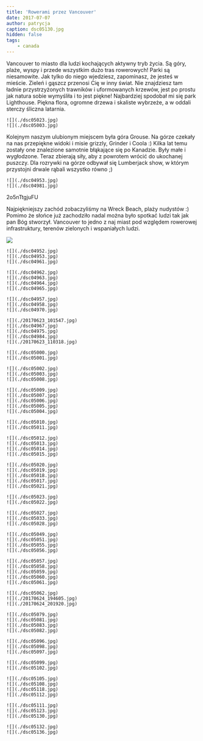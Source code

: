 ```yaml
---
title: 'Rowerami przez Vancouver'
date: 2017-07-07
author: patrycja
caption: dsc05130.jpg
hidden: false
tags: 
    - canada
---
```


Vancouver to miasto dla ludzi kochających aktywny tryb życia. Są góry, plaże, wyspy i przede wszystkim dużo tras rowerowych! Parki są niesamowite. Jak tylko do niego wjedziesz, zapominasz, że jesteś w mieście. Zieleń i gąszcz przenosi Cię w inny świat. Nie znajdziesz tam ładnie przystrzyżonych trawników i uformowanych krzewów, jest po prostu jak natura sobie wymyśliła i to jest piękne!
Najbardziej spodobał mi się park Lighthouse. Piękna flora, ogromne drzewa i skaliste wybrzeże, a w oddali sterczy śliczna latarnia.

```grid|2
![](./dsc05023.jpg)
![](./dsc05003.jpg)
```

Kolejnym naszym ulubionym miejscem była góra Grouse. Na górze czekały na nas przepiękne widoki i misie grizzly, Grinder i Coola :) Kilka lat temu zostały one znalezione samotnie błąkające się po Kanadzie. Były małe i wygłodzone. Teraz zbierają siły, aby z powrotem wrócić do ukochanej puszczy. Dla rozrywki na górze odbywał się Lumberjack show, w którym przystojni drwale rąbali wszystko równo ;) 

```grid|2
![](./dsc04953.jpg)
![](./dsc04981.jpg)
```

<youtube>2o5nTtgjuFU</youtube>

Najpiękniejszy zachód zobaczyliśmy na Wreck Beach, plaży nudystów :) Pomimo że słońce już zachodziło nadal można było spotkać ludzi tak jak pan Bóg stworzył.
Vancouver to jedno z naj miast pod względem rowerowej infrastruktury, terenów zielonych i
wspaniałych ludzi. 

![](./dsc04950.jpg)
```grid|3
![](./dsc04952.jpg)
![](./dsc04953.jpg)
![](./dsc04961.jpg)
```
```grid|4
![](./dsc04962.jpg)
![](./dsc04963.jpg)
![](./dsc04964.jpg)
![](./dsc04965.jpg)
```
```grid|3
![](./dsc04957.jpg)
![](./dsc04958.jpg)
![](./dsc04970.jpg)
```
```grid|5
![](./20170623_101547.jpg)
![](./dsc04967.jpg)
![](./dsc04975.jpg)
![](./dsc04984.jpg)
![](./20170623_110318.jpg)
```
```grid|2
![](./dsc05000.jpg)
![](./dsc05001.jpg)
```
```grid|3
![](./dsc05002.jpg)
![](./dsc05003.jpg)
![](./dsc05008.jpg)
```
```grid|5
![](./dsc05009.jpg)
![](./dsc05007.jpg)
![](./dsc05006.jpg)
![](./dsc05005.jpg)
![](./dsc05004.jpg)
```
```grid|2
![](./dsc05010.jpg)
![](./dsc05011.jpg)
```
```grid|4
![](./dsc05012.jpg)
![](./dsc05013.jpg)
![](./dsc05014.jpg)
![](./dsc05015.jpg)
```
```grid|5
![](./dsc05020.jpg)
![](./dsc05019.jpg)
![](./dsc05018.jpg)
![](./dsc05017.jpg)
![](./dsc05021.jpg)
```
```grid|2
![](./dsc05023.jpg)
![](./dsc05022.jpg)
```
```grid|3
![](./dsc05027.jpg)
![](./dsc05033.jpg)
![](./dsc05028.jpg)
```
```grid|4
![](./dsc05049.jpg)
![](./dsc05051.jpg)
![](./dsc05055.jpg)
![](./dsc05056.jpg)
```
```grid|5
![](./dsc05057.jpg)
![](./dsc05058.jpg)
![](./dsc05059.jpg)
![](./dsc05060.jpg)
![](./dsc05061.jpg)
```
```grid|3
![](./dsc05062.jpg)
![](./20170624_194605.jpg)
![](./20170624_201920.jpg)
```
```grid|4
![](./dsc05079.jpg)
![](./dsc05081.jpg)
![](./dsc05083.jpg)
![](./dsc05082.jpg)
```
```grid|3
![](./dsc05096.jpg)
![](./dsc05098.jpg)
![](./dsc05097.jpg)
```
```grid|2
![](./dsc05099.jpg)
![](./dsc05102.jpg)
```
```grid|4
![](./dsc05105.jpg)
![](./dsc05108.jpg)
![](./dsc05118.jpg)
![](./dsc05112.jpg)
```
```grid|3
![](./dsc05111.jpg)
![](./dsc05123.jpg)
![](./dsc05130.jpg)
```
```grid|2
![](./dsc05132.jpg)
![](./dsc05136.jpg)
```